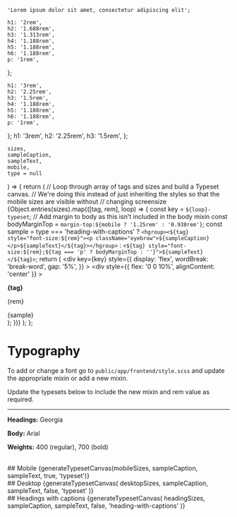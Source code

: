 
<Meta title="Design/Typography" />

    'Lorem ipsum dolor sit amet, consectetur adipiscing elit';

    h1: '2rem',
    h2: '1.688rem',
    h3: '1.313rem',
    h4: '1.188rem',
    h5: '1.188rem',
    h6: '1.188rem',
    p: '1rem',
};

    h1: '3rem',
    h2: '2.25rem',
    h3: '1.5rem',
    h4: '1.188rem',
    h5: '1.188rem',
    h6: '1.188rem',
    p: '1rem',
};
    h1: '3rem',
    h2: '2.25rem',
    h3: '1.5rem',
};

    sizes,
    sampleCaption,
    sampleText,
    mobile,
    type = null
) => {
    return (
        <Unstyled>
            // Loop through array of tags and sizes and build a Typeset canvas.
            // We're doing this instead of just inheriting the styles so that
            the mobile sizes are visible without // changing screensize
            {Object.entries(sizes).map(([tag, rem], loop) => {
                const key = `${loop}-typeset`;
                // Add margin to body as this isn't included in the body mixin
                const bodyMarginTop = `margin-top:${mobile ? '1.25rem' : '0.938rem'}`;
                const sample =
                    type === 'heading-with-captions'
                        ? `<hgroup><${tag} style="font-size:${rem}"><p className="eyebrow">${sampleCaption}</p>${sampleText}</${tag}></hgroup>`
                        : `<${tag} style="font-size:${rem};${tag === 'p' ? bodyMarginTop : ''}">${sampleText}</${tag}>`;
                return (
                    <div
                        key={key}
                        style={{
                            display: 'flex',
                            wordBreak: 'break-word',
                            gap: '5%',
                        }}
                    >
                        <div
                            style={{ flex: '0 0 10%', alignContent: 'center' }}
                        >
                            <div>
                                <p>
                                    <strong>{tag}</strong>
                                </p>
                                <p>{rem}</p>
                            </div>
                        </div>
                        <div>
                            <Markdown>{sample}</Markdown>
                        </div>
                    </div>
                );
            })}
        </Unstyled>
    );
};

# Typography

To add or change a font go to `public/app/frontend/style.scss` and update the appropriate mixin or add a new mixin.

Update the typesets below to include the new mixin and rem value as required.

---

**Headings:** Georgia

**Body:** Arial

**Weights:** 400 (regular), 700 (bold)

<br />
## Mobile
{generateTypesetCanvas(mobileSizes, sampleCaption, sampleText, true, 'typeset')}
<br />
## Desktop
{generateTypesetCanvas(
    desktopSizes,
    sampleCaption,
    sampleText,
    false,
    'typeset'
)}
<br />
## Headings with captions
{generateTypesetCanvas(
    headingSizes,
    sampleCaption,
    sampleText,
    false,
    'heading-with-captions'
)}
